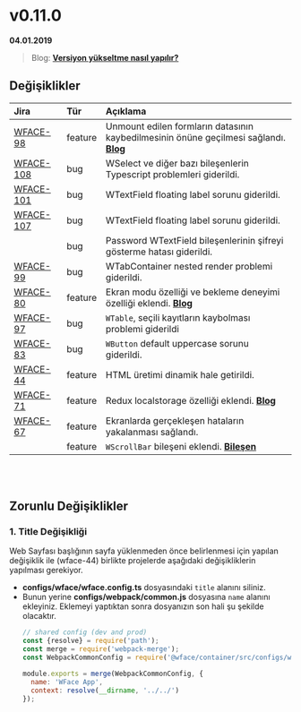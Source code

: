 
# v0.11.0

**04.01.2019**

> Blog: [__Versiyon yükseltme nasıl yapılır?__](./#/blog/how-to-version-upgrade)

## Değişiklikler

| Jira                                                        | Tür           | Açıklama                                                                                          |
|:------------------------------------------------------------|:--------------|:--------------------------------------------------------------------------------------------------|
| [WFACE-98](https://jira.digiturk.com.tr/browse/WFACE-98)    | feature       | Unmount edilen formların datasının kaybedilmesinin önüne geçilmesi sağlandı. [__Blog__](./#/blog/form-data-persistency) |
| [WFACE-108](https://jira.digiturk.com.tr/browse/WFACE-108)  | bug           | WSelect ve diğer bazı bileşenlerin Typescript problemleri giderildi.                              |
| [WFACE-101](https://jira.digiturk.com.tr/browse/WFACE-101)  | bug           | WTextField floating label sorunu giderildi.                                                       |
| [WFACE-107](https://jira.digiturk.com.tr/browse/WFACE-107)  | bug           | WTextField floating label sorunu giderildi.                                                       |
|                                                             | bug           | Password WTextField bileşenlerinin şifreyi gösterme hatası giderildi.                             |
| [WFACE-99](https://jira.digiturk.com.tr/browse/WFACE-99)    | bug           | WTabContainer nested render problemi giderildi.                                                   |
| [WFACE-80](https://jira.digiturk.com.tr/browse/WFACE-80)    | feature       | Ekran modu özelliği ve bekleme deneyimi özelliği eklendi. [__Blog__](./#/blog/screen-mode-usage)  |
| [WFACE-97](https://jira.digiturk.com.tr/browse/WFACE-97)    | bug           | `WTable`, seçili kayıtların kaybolması problemi giderildi                                         |
| [WFACE-83](https://jira.digiturk.com.tr/browse/WFACE-83)    | bug           | `WButton` default uppercase sorunu giderildi.                                                     |
| [WFACE-44](https://jira.digiturk.com.tr/browse/WFACE-44)    | feature       | HTML üretimi dinamik hale getirildi.                                                              |
| [WFACE-71](https://jira.digiturk.com.tr/browse/WFACE-71)    | feature       | Redux localstorage özelliği eklendi. [__Blog__](./#/blog/localstorage-usage)                      |
| [WFACE-67](https://jira.digiturk.com.tr/browse/WFACE-67)    | feature       | Ekranlarda gerçekleşen hataların yakalanması sağlandı.                                            |
|                                                             | feature       | `WScrollBar` bileşeni eklendi. [__Bileşen__](./#/components/w-scroll-bar)                         |


<br/>
<br/>

## Zorunlu Değişiklikler

### 1. Title Değişikliği

Web Sayfası başlığının sayfa yüklenmeden önce belirlenmesi için yapılan değişiklik ile (wface-44) 
birlikte projelerde aşağıdaki değişikliklerin yapılması gerekiyor. 

  - __configs/wface/wface.config.ts__ dosyasındaki `title` alanını siliniz.
  - Bunun yerine __configs/webpack/common.js__ dosyasına `name` alanını ekleyiniz. 
    Eklemeyi yaptıktan sonra dosyanızın son hali şu şekilde olacaktır. 
    ```javascript
    // shared config (dev and prod)
    const {resolve} = require('path');
    const merge = require('webpack-merge');
    const WebpackCommonConfig = require('@wface/container/src/configs/webpack/common');

    module.exports = merge(WebpackCommonConfig, {  
      name: 'WFace App',
      context: resolve(__dirname, '../../')
    });
    ```

